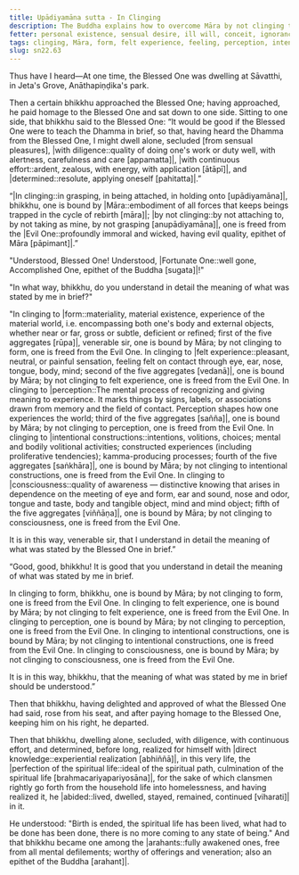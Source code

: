 ```yaml
---
title: Upādiyamāna sutta - In Clinging
description: The Buddha explains how to overcome Māra by not clinging to the five aggregates of form, felt experience, perception, intentional constructions, and consciousness.
fetter: personal existence, sensual desire, ill will, conceit, ignorance
tags: clinging, Māra, form, felt experience, feeling, perception, intentional constructions, consciousness, aggregates, five aggregates, personal existence, sensual desire, ill will, conceit, ignorance, sn, sn22, sn22-34
slug: sn22.63
---
```


Thus have I heard—At one time, the Blessed One was dwelling at Sāvatthi, in Jeta's Grove, Anāthapiṇḍika's park.

Then a certain bhikkhu approached the Blessed One; having approached, he paid homage to the Blessed One and sat down to one side. Sitting to one side, that bhikkhu said to the Blessed One: “It would be good if the Blessed One were to teach the Dhamma in brief, so that, having heard the Dhamma from the Blessed One, I might dwell alone, secluded [from sensual pleasures], |with diligence::quality of doing one's work or duty well, with alertness, carefulness and care [appamatta]|, |with continuous effort::ardent, zealous, with energy, with application [ātāpī]|, and |determined::resolute, applying oneself [pahitatta]|.”

“|In clinging::in grasping, in being attached, in holding onto [upādiyamāna]|, bhikkhu, one is bound by |Māra::embodiment of all forces that keeps beings trapped in the cycle of rebirth [māra]|; |by not clinging::by not attaching to, by not taking as mine, by not grasping [anupādiyamāna]|, one is freed from the |Evil One::profoundly immoral and wicked, having evil quality, epithet of Māra [pāpimant]|.”

"Understood, Blessed One! Understood, |Fortunate One::well gone, Accomplished One, epithet of the Buddha [sugata]|!"

"In what way, bhikkhu, do you understand in detail the meaning of what was stated by me in brief?"

"In clinging to |form::materiality, material existence, experience of the material world, i.e. encompassing both one's body and external objects, whether near or far, gross or subtle, deficient or refined; first of the five aggregates [rūpa]|, venerable sir, one is bound by Māra; by not clinging to form, one is freed from the Evil One. In clinging to |felt experience::pleasant, neutral, or painful sensation, feeling felt on contact through eye, ear, nose, tongue, body, mind; second of the five aggregates [vedanā]|, one is bound by Māra; by not clinging to felt experience, one is freed from the Evil One. In clinging to |perception::The mental process of recognizing and giving meaning to experience. It marks things by signs, labels, or associations drawn from memory and the field of contact. Perception shapes how one experiences the world; third of the five aggregates [sañña]|, one is bound by Māra; by not clinging to perception, one is freed from the Evil One. In clinging to |intentional constructions::intentions, volitions, choices; mental and bodily volitional activities; constructed experiences (including proliferative tendencies); kamma-producing processes; fourth of the five aggregates [saṅkhāra]|, one is bound by Māra; by not clinging to intentional constructions, one is freed from the Evil One. In clinging to |consciousness::quality of awareness — distinctive knowing that arises in dependence on the meeting of eye and form, ear and sound, nose and odor, tongue and taste, body and tangible object, mind and mind object; fifth of the five aggregates [viññāṇa]|, one is bound by Māra; by not clinging to consciousness, one is freed from the Evil One.

It is in this way, venerable sir, that I understand in detail the meaning of what was stated by the Blessed One in brief.”

“Good, good, bhikkhu! It is good that you understand in detail the meaning of what was stated by me in brief.

In clinging to form, bhikkhu, one is bound by Māra; by not clinging to form, one is freed from the Evil One. In clinging to felt experience, one is bound by Māra; by not clinging to felt experience, one is freed from the Evil One. In clinging to perception, one is bound by Māra; by not clinging to perception, one is freed from the Evil One. In clinging to intentional constructions, one is bound by Māra; by not clinging to intentional constructions, one is freed from the Evil One. In clinging to consciousness, one is bound by Māra; by not clinging to consciousness, one is freed from the Evil One.

It is in this way, bhikkhu, that the meaning of what was stated by me in brief should be understood.”

Then that bhikkhu, having delighted and approved of what the Blessed One had said, rose from his seat, and after paying homage to the Blessed One, keeping him on his right, he departed.

Then that bhikkhu, dwelling alone, secluded, with diligence, with continuous effort, and determined, before long, realized for himself with |direct knowledge::experiential realization [abhiññā]|, in this very life, the |perfection of the spiritual life::ideal of the spiritual path, culmination of the spiritual life [brahmacariyapariyosāna]|, for the sake of which clansmen rightly go forth from the household life into homelessness, and having realized it, he |abided::lived, dwelled, stayed, remained, continued [viharati]| in it.

He understood: "Birth is ended, the spiritual life has been lived, what had to be done has been done, there is no more coming to any state of being." And that bhikkhu became one among the |arahants::fully awakened ones, free from all mental defilements; worthy of offerings and veneration; also an epithet of the Buddha [arahant]|.